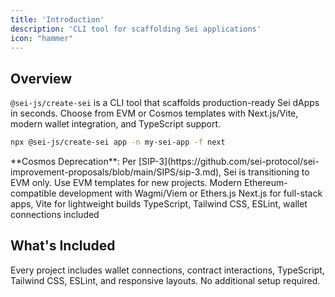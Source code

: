 ```yaml
---
title: 'Introduction'
description: 'CLI tool for scaffolding Sei applications'
icon: "hammer"
---
```


## Overview

`@sei-js/create-sei` is a CLI tool that scaffolds production-ready Sei dApps in seconds. Choose from EVM or Cosmos templates with Next.js/Vite, modern wallet integration, and TypeScript support.

```bash
npx @sei-js/create-sei app -n my-sei-app -f next
```

<Warning>
**Cosmos Deprecation**: Per [SIP-3](https://github.com/sei-protocol/sei-improvement-proposals/blob/main/SIPS/sip-3.md), Sei is transitioning to EVM only. Use EVM templates for new projects.
</Warning>

<CardGroup cols={2}>
  <Card title="EVM Templates" icon="ethereum">
    Modern Ethereum-compatible development with Wagmi/Viem or Ethers.js
  </Card>
  <Card title="Multiple Frameworks" icon="layer-group">
    Next.js for full-stack apps, Vite for lightweight builds
  </Card>
  <Card title="Production Ready" icon="rocket">
    TypeScript, Tailwind CSS, ESLint, wallet connections included
  </Card>
</CardGroup>

## What's Included

Every project includes wallet connections, contract interactions, TypeScript, Tailwind CSS, ESLint, and responsive layouts. No additional setup required.